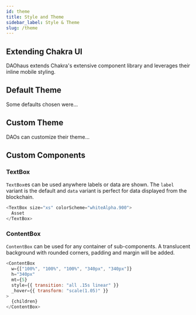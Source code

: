 ```yaml
---
id: theme
title: Style and Theme
sidebar_label: Style & Theme
slug: /theme
---
```


## Extending Chakra UI

DAOhaus extends Chakra's extensive component library and leverages their inline mobile styling.

## Default Theme

Some defaults chosen were...

## Custom Theme

DAOs can customize their theme...

## Custom Components

### TextBox

`TextBox`es can be used anywhere labels or data are shown. The `label` variant is the default and `data` variant is perfect for data displayed from the blockchain.

```js
<TextBox size="xs" colorScheme="whiteAlpha.900">
  Asset
</TextBox>
```

### ContentBox

`ContentBox` can be used for any container of sub-components. A translucent background with rounded corners, padding and margin will be added.

```js
<ContentBox
  w={["100%", "100%", "100%", "340px", "340px"]}
  h="340px"
  mt={5}
  style={{ transition: "all .15s linear" }}
  _hover={{ transform: "scale(1.05)" }}
>
  {children}
</ContentBox>
```
